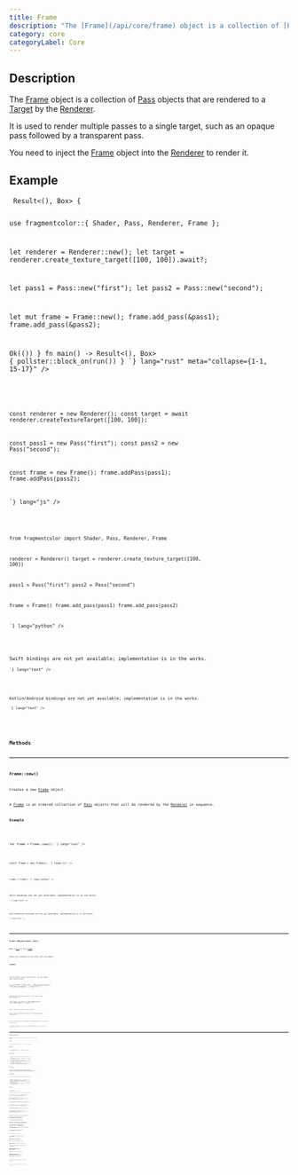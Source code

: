```yaml
---
title: Frame
description: "The [Frame](/api/core/frame) object is a collection of [Pass](/api/core/pass) objects that are rendered to a [Target](/api/core/target) by the [Renderer](/api/core/renderer)."
category: core
categoryLabel: Core
---
```



## Description

The [Frame](/api/core/frame) object is a collection of [Pass](/api/core/pass) objects that are rendered to a [Target](/api/core/target) by the [Renderer](/api/core/renderer).

It is used to render multiple passes to a single target, such as an opaque pass followed by a transparent pass.

You need to inject the [Frame](/api/core/frame) object into the [Renderer](/api/core/renderer) to render it.



## Example

<Tabs>

<TabItem label="Rust">
<Code
code={`
async fn run() -> Result<(), Box<dyn std::error::Error>> {

use fragmentcolor::{ Shader, Pass, Renderer, Frame };

let renderer = Renderer::new();
let target = renderer.create_texture_target([100, 100]).await?;

let pass1 = Pass::new("first");
let pass2 = Pass::new("second");

let mut frame = Frame::new();
frame.add_pass(&pass1);
frame.add_pass(&pass2);

Ok(())
}
fn main() -> Result<(), Box<dyn std::error::Error>> { pollster::block_on(run()) }
`}
lang="rust" meta="collapse={1-1, 15-17}"
/>

</TabItem>

<TabItem label="JavaScript">
<Code
code={`


const renderer = new Renderer();
const target = await renderer.createTextureTarget([100, 100]);

const pass1 = new Pass("first");
const pass2 = new Pass("second");

const frame = new Frame();
frame.addPass(pass1);
frame.addPass(pass2);

`}
lang="js"
/>

</TabItem>

<TabItem label="Python">
<Code
code={`

from fragmentcolor import Shader, Pass, Renderer, Frame

renderer = Renderer()
target = renderer.create_texture_target([100, 100])

pass1 = Pass("first")
pass2 = Pass("second")

frame = Frame()
frame.add_pass(pass1)
frame.add_pass(pass2)

`}
lang="python"
/>

</TabItem>

<TabItem label="Swift">
<Aside type="caution" title="Work in progress">Swift bindings are not yet available; implementation is in the works.</Aside>
<Code
code={`
// Swift placeholder â bindings WIP

`}
lang="text"
/>

</TabItem>

<TabItem label="Kotlin">
<Aside type="caution" title="Work in progress">Kotlin/Android bindings are not yet available; implementation is in the works.</Aside>
<Code
code={`
// Kotlin placeholder â bindings WIP

`}
lang="text"
/>

</TabItem>

</Tabs>


## Methods


---

### Frame::new()

Creates a new [Frame](/api/core/frame) object.

A [Frame](/api/core/frame) is an ordered collection of [Pass](/api/core/pass) objects that will be rendered by the [Renderer](/api/core/renderer) in sequence.

#### Example

<Tabs>

<TabItem label="Rust">
<Code
code={`
use fragmentcolor::Frame;

let frame = Frame::new();
`}
lang="rust"
/>

</TabItem>

<TabItem label="JavaScript">
<Code
code={`

const frame = new Frame();
`}
lang="js"
/>

</TabItem>

<TabItem label="Python">
<Code
code={`
from fragmentcolor import Frame

frame = Frame()
`}
lang="python"
/>

</TabItem>

<TabItem label="Swift">
<Aside type="caution" title="Work in progress">Swift bindings are not yet available; implementation is in the works.</Aside>
<Code
code={`
// Swift placeholder â bindings WIP

`}
lang="text"
/>

</TabItem>

<TabItem label="Kotlin">
<Aside type="caution" title="Work in progress">Kotlin/Android bindings are not yet available; implementation is in the works.</Aside>
<Code
code={`
// Kotlin placeholder â bindings WIP

`}
lang="text"
/>

</TabItem>

</Tabs>


---

### Frame::add_pass(pass: Pass)

Adds a [Pass](/api/core/pass) to this [Frame](/api/core/frame).

Passes are rendered in the order they are added.

#### Example

<Tabs>

<TabItem label="Rust">
<Code
code={`
use fragmentcolor::{Frame, Pass};

let mut pass1 = Pass::new("first");
let mut pass2 = Pass::new("second");

let mut frame = Frame::new();
frame.add_pass(&pass1);
frame.add_pass(&pass2);
`}
lang="rust"
/>

</TabItem>

<TabItem label="JavaScript">
<Code
code={`

const pass1 = new Pass("first");
const pass2 = new Pass("second");

const frame = new Frame();
frame.addPass(pass1);
frame.addPass(pass2);
`}
lang="js"
/>

</TabItem>

<TabItem label="Python">
<Code
code={`
from fragmentcolor import Frame, Pass

pass1 = Pass("first")
pass2 = Pass("second")

frame = Frame()
frame.add_pass(pass1)
frame.add_pass(pass2)
`}
lang="python"
/>

</TabItem>

<TabItem label="Swift">
<Aside type="caution" title="Work in progress">Swift bindings are not yet available; implementation is in the works.</Aside>
<Code
code={`
// Swift placeholder â bindings WIP

`}
lang="text"
/>

</TabItem>

<TabItem label="Kotlin">
<Aside type="caution" title="Work in progress">Kotlin/Android bindings are not yet available; implementation is in the works.</Aside>
<Code
code={`
// Kotlin placeholder â bindings WIP

`}
lang="text"
/>

</TabItem>

</Tabs>


---

### Frame::present(pass)

Designates which render pass should present its output to the final target.

#### Syntax

```rust
pub fn present(&mut self, pass: &Pass) -> Result<(), FrameError>
```

#### Parameters

- `pass` - The render pass to designate for final presentation

#### Return Value

- `Ok(())` - The pass was successfully set as the present pass
- `Err(FrameError::MissingPass)` - The pass is not present in this frame
- `Err(FrameError::NotRenderPass)` - The pass is a compute pass (only render passes can present)
- `Err(FrameError::NotALeaf)` - Other passes depend on this pass (must be a leaf node)
- `Err(FrameError::InvalidPresentPass)` - A different pass is already designated for presentation

#### Description

The `present` method designates which render pass should output to the final render target (typically the screen or a final texture). This pass becomes the "output" of the entire frame.

##### Requirements

The present pass must satisfy several requirements:

1. **Must be a render pass** - Only render passes can present output; compute passes cannot
2. **Must be a leaf node** - No other passes can depend on the present pass
3. **Only one per frame** - Each frame can have at most one present pass

#### Example

<Tabs>

<TabItem label="Rust">
<Code
code={`
async fn run() -> Result<(), Box<dyn std::error::Error>> {
use fragmentcolor::{Frame, Pass};

let shadow = Pass::new("shadow");
let main = Pass::new("main");

let mut frame = Frame::new();
frame.add_pass(&shadow);
frame.add_pass(&main);
main.require(&shadow)?;

// Main pass can present
frame.present(&main)?;
Ok(())
}
fn main() -> Result<(), Box<dyn std::error::Error>> { pollster::block_on(run()) }
async fn run() -> Result<(), Box<dyn std::error::Error>> {
use fragmentcolor::{Frame, Pass};

let geometry = Pass::new("geometry");
let lighting = Pass::new("lighting");
let post_fx = Pass::new("post_effects");

let mut frame = Frame::new();
frame.add_pass(&geometry);
frame.add_pass(&lighting);
frame.add_pass(&post_fx);

// Build pipeline using Pass::require
lighting.require(&geometry)?;
post_fx.require(&lighting)?;

// Final post-effects pass presents to screen
frame.present(&post_fx)?;
Ok(())
}
fn main() -> Result<(), Box<dyn std::error::Error>> { pollster::block_on(run()) }
`}
lang="rust" meta="collapse={1-1, 14-17, 35-37}"
/>

</TabItem>

<TabItem label="JavaScript">
<Code
code={`

const shadow = new Pass("shadow");
const main = new Pass("main");

const frame = new Frame();
frame.addPass(shadow);
frame.addPass(main);
main.require(shadow);

// Main pass can present;
frame.present(main);

const geometry = new Pass("geometry");
const lighting = new Pass("lighting");
const post_fx = new Pass("post_effects");

const frame = new Frame();
frame.addPass(geometry);
frame.addPass(lighting);
frame.addPass(post_fx);

// Build pipeline using Pass.require;
lighting.require(geometry);
post_fx.require(lighting);

// Final post-effects pass presents to screen;
frame.present(post_fx);
`}
lang="js"
/>

</TabItem>

<TabItem label="Python">
<Code
code={`
from fragmentcolor import Frame, Pass

shadow = Pass("shadow")
main = Pass("main")

frame = Frame()
frame.add_pass(shadow)
frame.add_pass(main)
main.require(shadow)

# Main pass can present
frame.present(main)
from fragmentcolor import Frame, Pass

geometry = Pass("geometry")
lighting = Pass("lighting")
post_fx = Pass("post_effects")

frame = Frame()
frame.add_pass(geometry)
frame.add_pass(lighting)
frame.add_pass(post_fx)

# Build pipeline using Pass.require
lighting.require(geometry)
post_fx.require(lighting)

# Final post-effects pass presents to screen
frame.present(post_fx)
`}
lang="python"
/>

</TabItem>

<TabItem label="Swift">
<Aside type="caution" title="Work in progress">Swift bindings are not yet available; implementation is in the works.</Aside>
<Code
code={`
// Swift placeholder: bindings WIP

`}
lang="text"
/>

</TabItem>

<TabItem label="Kotlin">
<Aside type="caution" title="Work in progress">Kotlin/Android bindings are not yet available; implementation is in the works.</Aside>
<Code
code={`
// Kotlin placeholder: bindings WIP

`}
lang="text"
/>

</TabItem>

</Tabs>
